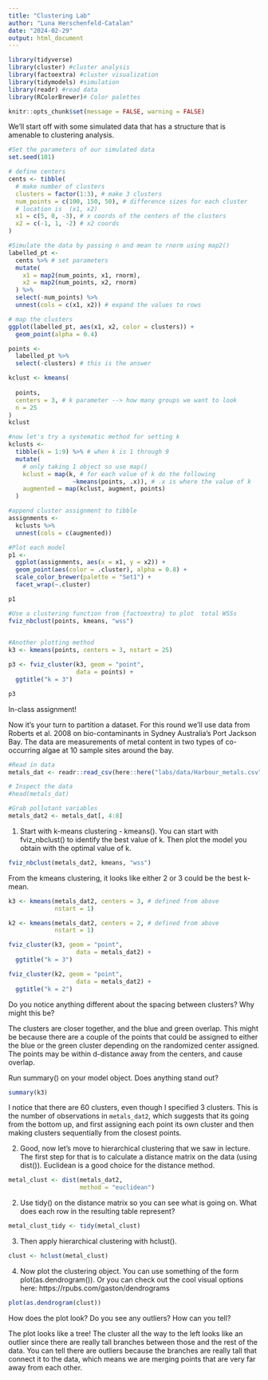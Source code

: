 ```yaml
---
title: "Clustering Lab"
author: "Luna Herschenfeld-Catalan"
date: "2024-02-29"
output: html_document
---
```


```r
library(tidyverse) 
library(cluster) #cluster analysis
library(factoextra) #cluster visualization
library(tidymodels) #simulation 
library(readr) #read data
library(RColorBrewer)# Color palettes

knitr::opts_chunk$set(message = FALSE, warning = FALSE)
```

We'll start off with some simulated data that has a structure that is amenable to clustering analysis.

```r
#Set the parameters of our simulated data
set.seed(101)

# define centers
cents <- tibble(
  # make number of clusters
  clusters = factor(1:3), # make 3 clusters
  num_points = c(100, 150, 50), # difference sizes for each cluster
  # location is  (x1, x2)
  x1 = c(5, 0, -3), # x coords of the centers of the clusters
  x2 = c(-1, 1, -2) # x2 coords
)
```


```r
#Simulate the data by passing n and mean to rnorm using map2()
labelled_pt <- 
  cents %>% # set parameters
  mutate(
    x1 = map2(num_points, x1, rnorm),
    x2 = map2(num_points, x2, rnorm)
  ) %>% 
  select(-num_points) %>% 
  unnest(cols = c(x1, x2)) # expand the values to rows

# map the clusters
ggplot(labelled_pt, aes(x1, x2, color = clusters)) +
  geom_point(alpha = 0.4)
```


```r
points <- 
  labelled_pt %>% 
  select(-clusters) # this is the answer

kclust <- kmeans(
  
  points, 
  centers = 3, # k parameter --> how many groups we want to look 
  n = 25
)
kclust
```

```r
#now let's try a systematic method for setting k
kclusts <- 
  tibble(k = 1:9) %>% # when k is 1 through 9
  mutate(
    # only taking 1 object so use map()
    kclust = map(k, # for each value of k do the following
                  ~kmeans(points, .x)), # .x is where the value of k 
    augmented = map(kclust, augment, points)
  )
```

```r
#append cluster assignment to tibble
assignments <- 
  kclusts %>% 
  unnest(cols = c(augmented))
```

```r
#Plot each model 
p1 <-
  ggplot(assignments, aes(x = x1, y = x2)) +
  geom_point(aes(color = .cluster), alpha = 0.8) +
  scale_color_brewer(palette = "Set1") + 
  facet_wrap(~.cluster)

p1
```

```r
#Use a clustering function from {factoextra} to plot  total WSSs
fviz_nbclust(points, kmeans, "wss")
 
```


```r
#Another plotting method
k3 <- kmeans(points, centers = 3, nstart = 25)

p3 <- fviz_cluster(k3, geom = "point", 
                   data = points) +
  ggtitle("k = 3")

p3
```


In-class assignment!

Now it's your turn to partition a dataset.  For this round we'll use data from Roberts et al. 2008 on bio-contaminants in Sydney Australia's Port Jackson Bay.  The data are measurements of metal content in two types of co-occurring algae at 10 sample sites around the bay.

```r
#Read in data
metals_dat <- readr::read_csv(here::here("labs/data/Harbour_metals.csv"))

# Inspect the data
#head(metals_dat)

#Grab pollutant variables
metals_dat2 <- metals_dat[, 4:8] 
```

1. Start with k-means clustering - kmeans().  You can start with fviz_nbclust() to identify the best value of k. Then plot the model you obtain with the optimal value of k. 

```r
fviz_nbclust(metals_dat2, kmeans, "wss")
```

From the kmeans clustering, it looks like either 2 or 3 could be the best k-mean. 

```r
k3 <- kmeans(metals_dat2, centers = 3, # defined from above
             nstart = 1)

k2 <- kmeans(metals_dat2, centers = 2, # defined from above
             nstart = 1)

fviz_cluster(k3, geom = "point", 
                   data = metals_dat2) +
  ggtitle("k = 3")

fviz_cluster(k2, geom = "point", 
                   data = metals_dat2) +
  ggtitle("k = 2")
```


Do you notice anything different about the spacing between clusters?  Why might this be?

The clusters are closer together, and the blue and green overlap. This might be because there are a couple of the points that could be assigned to either the blue or the green cluster depending on the randomized center assigned. The points may be within d-distance away from the centers, and cause overlap. 

Run summary() on your model object.  Does anything stand out?
```r
summary(k3)
```
I notice that there are 60 clusters, even though I specified 3 clusters. This is the number of observations in `metals_dat2`, which suggests that its going from the bottom up, and first assigning each point its own cluster and then making clusters sequentially from the closest points. 


2. Good, now let's move to hierarchical clustering that we saw in lecture. The first step for that is to calculate a distance matrix on the data (using dist()). Euclidean is a good choice for the distance method.
```r

metal_clust <- dist(metals_dat2,
                    method = "euclidean")

```


2. Use tidy() on the distance matrix so you can see what is going on. What does each row in the resulting table represent?
```r
metal_clust_tidy <- tidy(metal_clust)
```


3. Then apply hierarchical clustering with hclust().
```r
clust <- hclust(metal_clust)
```


4. Now plot the clustering object. You can use something of the form plot(as.dendrogram()).  Or you can check out the cool visual options here: https://rpubs.com/gaston/dendrograms
```r
plot(as.dendrogram(clust))
```


How does the plot look? Do you see any outliers?  How can you tell? \

The plot looks like a tree! The cluster all the way to the left looks like an outlier since there are really tall branches between those and the rest of the data. You can tell there are outliers because the branches are really tall that connect it to the data, which means we are merging points that are very far away from each other. 
